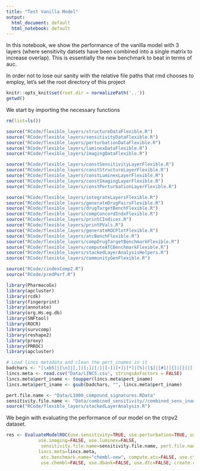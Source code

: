 ```yaml
---
title: "Test Vanilla Model"
output:
  html_document: default
  html_notebook: default
---
```

In this notebook, we show the performance of the vanilla model with 3 layers (where sensitivity datsets have been combined into a single matrix to increase overlap). This is essentially the new benchmark to beat in terms of auc.

In order not to lose our sanity with the relative file paths that rmd chooses to employ, let's set the root directory of this project

```r
knitr::opts_knit$set(root.dir = normalizePath('..'))
getwd()
```


We start by importing the necessary functions

```r
rm(list=ls())

source("RCode/flexible_layers/structureDataFlexible.R")
source("RCode/flexible_layers/sensitivityDataFlexible.R")
source("RCode/flexible_layers/perturbationDataFlexible.R")
source("RCode/flexible_layers/luminexDataFlexible.R")
source("RCode/flexible_layers/imagingDataFlexible.R")

source("RCode/flexible_layers/constSensitivityLayerFlexible.R")
source("RCode/flexible_layers/constStructureLayerFlexible.R")
source("RCode/flexible_layers/constLuminexLayerFlexible.R")
source("RCode/flexible_layers/constImagingLayerFlexible.R")
source("RCode/flexible_layers/constPerturbationLayerFlexible.R")

source("RCode/flexible_layers/integrateLayersFlexible.R")
source("RCode/flexible_layers/generateDrugPairsFlexible.R")
source("RCode/flexible_layers/drugTargetBenchFlexible.R")
source("RCode/flexible_layers/compConcordIndxFlexible.R")
source("RCode/flexible_layers/printCIndices.R")
source("RCode/flexible_layers/printPVals.R")
source("RCode/flexible_layers/generateROCPlotFlexible.R")
source("RCode/flexible_layers/atcBenchFlexible.R")
source("RCode/flexible_layers/compDrugTargetBenchmarkFlexible.R")
source("RCode/flexible_layers/computeATCBenchmarkFlexible.R")
source("RCode/flexible_layers/stackedLayerAnalysisHelpers.R")
source("RCode/flexible_layers/communityGenFlexible.R")

source("RCode/cindexComp2.R")
source("RCode/predPerf.R")

library(PharmacoGx)
library(apcluster)
library(rcdk)
library(fingerprint)
library(annotate)
library(org.Hs.eg.db)
library(SNFtool)
library(ROCR)
library(survcomp)
library(reshape2)
library(proxy)
library(PRROC)
library(apcluster)

# Load lincs metadata and clean the pert_inames in it
badchars <- "[\xb5]|[\n]|[,]|[;]|[:]|[-]|[+]|[*]|[%]|[$]|[#]|[{]|[}]|[[]|[]]|[|]|[\\^]|[/]|[\\]|[.]|[_]|[ ]"
lincs.meta <- read.csv("Data/LINCS.csv", stringsAsFactors = FALSE)
lincs.meta$pert_iname <- toupper(lincs.meta$pert_iname)
lincs.meta$pert_iname <- gsub(badchars, "", lincs.meta$pert_iname)

pert.file.name <- "Data/L1000_compound_signatures.RData"
sensitivity.file.name <- "Data/combined_sensitivity//combined_sens_iname_replaced.RData"
source("RCode/flexible_layers/stackedLayerAnalysis.R")
```


We begin with evaluating the performance of our model on the ctrpv2 dataset.
```r
res <- EvaluateModelROC(use.sensitivity=TRUE, use.perturbation=TRUE, use.structure=TRUE,
            use.imaging=FALSE, use.luminex=FALSE, 
             sensitivity.file.name=sensitivity.file.name, pert.file.name=pert.file.name, 
            lincs.meta=lincs.meta,
             atc.benchmark.name="chembl-new", compute.atc=FALSE, use.ctrpv2=TRUE, use.clue=FALSE,
             use.chembl=FALSE, use.dbank=FALSE, use.dtc=FALSE, create.communities=FALSE, base.dir="Output/auc_p_flex")
```
